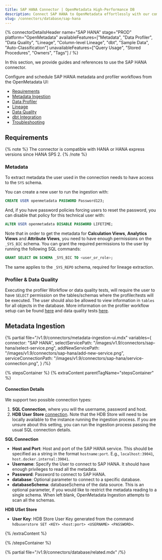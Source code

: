 ```yaml
---
title: SAP HANA Connector | OpenMetadata High-Performance DB
description: Connect SAP HANA to OpenMetadata effortlessly with our comprehensive database connector guide. Setup instructions, configuration steps, and troubleshoot...
slug: /connectors/database/sap-hana
---
```







{% connectorDetailsHeader
name="SAP HANA"
stage="PROD"
platform="OpenMetadata"
availableFeatures=["Metadata", "Data Profiler", "Data Quality", "Lineage", "Column-level Lineage", "dbt", "Sample Data", "Auto-Classification"]
unavailableFeatures=["Query Usage", "Stored Procedures", "Owners", "Tags"]
/ %}


In this section, we provide guides and references to use the SAP HANA connector.

Configure and schedule SAP HANA metadata and profiler workflows from the OpenMetadata UI:

- [Requirements](#requirements)
- [Metadata Ingestion](#metadata-ingestion)
- [Data Profiler](/how-to-guides/data-quality-observability/profiler/workflow)
- [Lineage](/how-to-guides/data-lineage/workflow)
- [Data Quality](/how-to-guides/data-quality-observability/quality)
- [dbt Integration](/connectors/ingestion/workflows/dbt)
- [Troubleshooting](/connectors/database/sap-hana/troubleshooting)

<IngestionModeTiles yamlPath="/snippets/connectors/database/sap-hana/yaml" />

## Requirements

{% note %}
The connector is compatible with HANA or HANA express versions since HANA SPS 2.
{% /note %}

### Metadata

To extract metadata the user used in the connection needs to have access to the `SYS` schema.

You can create a new user to run the ingestion with:

```SQL
CREATE USER openmetadata PASSWORD Password123;
```

And, if you have password policies forcing users to reset the password, you can disable that policy for this technical user with:

```SQL
ALTER USER openmetadata DISABLE PASSWORD LIFETIME;
```

Note that in order to get the metadata for **Calculation Views**, **Analytics Views** and **Attribute Views**, you need to have enough
permissions on the `_SYS_BIC` schema. You can grant the required permissions to the user by running the following SQL commands:

```SQL
GRANT SELECT ON SCHEMA _SYS_BIC TO <user_or_role>;
```

The same applies to the `_SYS_REPO` schema, required for lineage extraction.

### Profiler & Data Quality

Executing the profiler Workflow or data quality tests, will require the user to have `SELECT` permission on the tables/schemas where the profiler/tests will be executed. The user should also be allowed to view information in `tables` for all objects in the database. More information on the profiler workflow setup can be found [here](/how-to-guides/data-quality-observability/profiler/workflow) and data quality tests [here](/how-to-guides/data-quality-observability/quality).

## Metadata Ingestion

{% partial 
  file="/v1.9/connectors/metadata-ingestion-ui.mdx" 
  variables={
    connector: "SAP HANA", 
    selectServicePath: "/images/v1.9/connectors/sap-hana/select-service.png",
    addNewServicePath: "/images/v1.9/connectors/sap-hana/add-new-service.png",
    serviceConnectionPath: "/images/v1.9/connectors/sap-hana/service-connection.png",
} 
/%}

{% stepsContainer %}
{% extraContent parentTagName="stepsContainer" %}

#### Connection Details

We support two possible connection types:
1. **SQL Connection**, where you will the username, password and host.
2. **HDB User Store** [connection](https://help.sap.com/docs/SAP_HANA_PLATFORM/b3ee5778bc2e4a089d3299b82ec762a7/dd95ac9dbb571014a7d7f0234d762fdb.html?version=2.0.05&locale=en-US). 
  Note that the HDB Store will need to be locally available to the instance running the ingestion process. 
  If you are unsure about this setting, you can run the ingestion process passing the usual SQL connection details.

**SQL Connection**

- **Host and Port**: Host and port of the SAP HANA service. This should be specified as a string in the format `hostname:port`. E.g., `localhost:39041`, `host.docker.internal:39041`.
- **Username**: Specify the User to connect to SAP HANA. It should have enough privileges to read all the metadata.
- **Password**: Password to connect to SAP HANA.
- **database**: Optional parameter to connect to a specific database.
- **databaseSchema**: databaseSchema of the data source. This is an optional parameter, if you would like to restrict the metadata reading to a single schema. When left blank, OpenMetadata Ingestion attempts to scan all the schemas.

**HDB USet Store**

- **User Key**: HDB Store User Key generated from the command `hdbuserstore SET <KEY> <host:port> <USERNAME> <PASSWORD>`.

<AdvancedConfiguration />

{% /extraContent %}

<TestConnection />

<ConfigureIngestion />

<IngestionScheduleAndDeploy />

{% /stepsContainer %}

{% partial file="/v1.9/connectors/database/related.mdx" /%}

